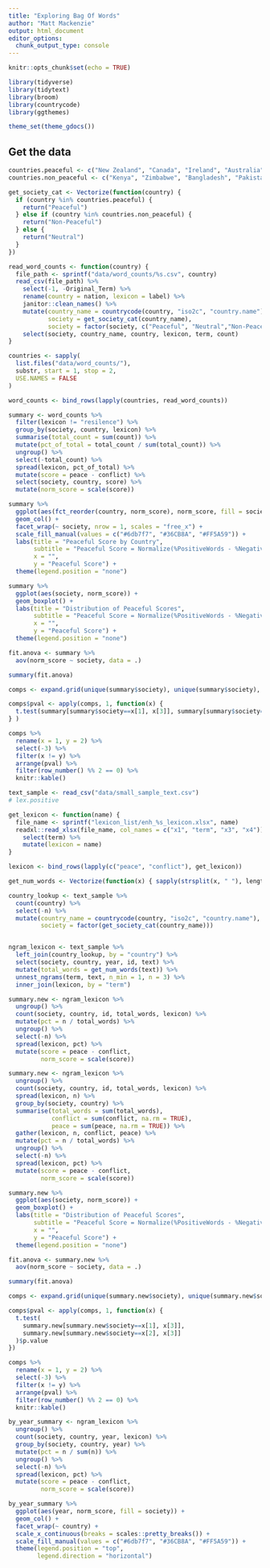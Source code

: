 ```yaml
---
title: "Exploring Bag Of Words"
author: "Matt Mackenzie"
output: html_document
editor_options: 
  chunk_output_type: console
---
```


```r
knitr::opts_chunk$set(echo = TRUE)
```

```r
library(tidyverse)
library(tidytext)
library(broom)
library(countrycode)
library(ggthemes)

theme_set(theme_gdocs())
```

## Get the data

```r
countries.peaceful <- c("New Zealand", "Canada", "Ireland", "Australia", "United Kingdom", "Singapore")
countries.non_peaceful <- c("Kenya", "Zimbabwe", "Bangladesh", "Pakistan", "Nigeria", "Tanzania")

get_society_cat <- Vectorize(function(country) {
  if (country %in% countries.peaceful) {
    return("Peaceful")
  } else if (country %in% countries.non_peaceful) {
    return("Non-Peaceful")
  } else {
    return("Neutral")
  }
})

read_word_counts <- function(country) {
  file_path <- sprintf("data/word_counts/%s.csv", country)
  read_csv(file_path) %>%
    select(-1, -Original_Term) %>%
    rename(country = nation, lexicon = label) %>%
    janitor::clean_names() %>%
    mutate(country_name = countrycode(country, "iso2c", "country.name"),
           society = get_society_cat(country_name), 
           society = factor(society, c("Peaceful", "Neutral","Non-Peaceful"))) %>%
    select(society, country_name, country, lexicon, term, count)
}

countries <- sapply(
  list.files("data/word_counts/"), 
  substr, start = 1, stop = 2, 
  USE.NAMES = FALSE
)

word_counts <- bind_rows(lapply(countries, read_word_counts))
```

```r
summary <- word_counts %>%
  filter(lexicon != "resilence") %>%
  group_by(society, country, lexicon) %>%
  summarise(total_count = sum(count)) %>%
  mutate(pct_of_total = total_count / sum(total_count)) %>%
  ungroup() %>%
  select(-total_count) %>%
  spread(lexicon, pct_of_total) %>%
  mutate(score = peace - conflict) %>%
  select(society, country, score) %>%
  mutate(norm_score = scale(score))

summary %>%
  ggplot(aes(fct_reorder(country, norm_score), norm_score, fill = society)) + 
  geom_col() +
  facet_wrap(~ society, nrow = 1, scales = "free_x") +
  scale_fill_manual(values = c("#6db7f7", "#36CB8A", "#FF5A59")) + 
  labs(title = "Peaceful Score by Country", 
       subtitle = "Peaceful Score = Normalize(%PositiveWords - %NegativeWords)", 
       x = "", 
       y = "Peaceful Score") +
  theme(legend.position = "none")

summary %>%
  ggplot(aes(society, norm_score)) + 
  geom_boxplot() + 
  labs(title = "Distribution of Peaceful Scores", 
       subtitle = "Peaceful Score = Normalize(%PositiveWords - %NegativeWords)", 
       x = "", 
       y = "Peaceful Score") +
  theme(legend.position = "none")

fit.anova <- summary %>%
  aov(norm_score ~ society, data = .)

summary(fit.anova)
```

```r
comps <- expand.grid(unique(summary$society), unique(summary$society), "score")

comps$pval <- apply(comps, 1, function(x) {
  t.test(summary[summary$society==x[1], x[3]], summary[summary$society==x[2], x[3]])$p.value 
} )

comps %>%
  rename(x = 1, y = 2) %>%
  select(-3) %>%
  filter(x != y) %>%
  arrange(pval) %>%
  filter(row_number() %% 2 == 0) %>%
  knitr::kable()
```

```r
text_sample <- read_csv("data/small_sample_text.csv")
# lex.positive

get_lexicon <- function(name) {
  file_name <- sprintf("lexicon_list/enh_%s_lexicon.xlsx", name)
  readxl::read_xlsx(file_name, col_names = c("x1", "term", "x3", "x4")) %>%
    select(term) %>%
    mutate(lexicon = name)
}

lexicon <- bind_rows(lapply(c("peace", "conflict"), get_lexicon))
```

```r
get_num_words <- Vectorize(function(x) { sapply(strsplit(x, " "), length) })

country_lookup <- text_sample %>%
  count(country) %>%
  select(-n) %>%
  mutate(country_name = countrycode(country, "iso2c", "country.name"),
         society = factor(get_society_cat(country_name)))


ngram_lexicon <- text_sample %>%
  left_join(country_lookup, by = "country") %>%
  select(society, country, year, id, text) %>%
  mutate(total_words = get_num_words(text)) %>%
  unnest_ngrams(term, text, n_min = 1, n = 3) %>%
  inner_join(lexicon, by = "term")

summary.new <- ngram_lexicon %>%
  ungroup() %>%
  count(society, country, id, total_words, lexicon) %>%
  mutate(pct = n / total_words) %>%
  ungroup() %>%
  select(-n) %>%
  spread(lexicon, pct) %>%
  mutate(score = peace - conflict,
         norm_score = scale(score))

summary.new <- ngram_lexicon %>%
  ungroup() %>%
  count(society, country, id, total_words, lexicon) %>%
  spread(lexicon, n) %>%
  group_by(society, country) %>%
  summarise(total_words = sum(total_words), 
            conflict = sum(conflict, na.rm = TRUE), 
            peace = sum(peace, na.rm = TRUE)) %>%
  gather(lexicon, n, conflict, peace) %>%
  mutate(pct = n / total_words) %>%
  ungroup() %>%
  select(-n) %>%
  spread(lexicon, pct) %>%
  mutate(score = peace - conflict,
         norm_score = scale(score))

summary.new %>%
  ggplot(aes(society, norm_score)) +
  geom_boxplot() +
  labs(title = "Distribution of Peaceful Scores",
       subtitle = "Peaceful Score = Normalize(%PositiveWords - %NegativeWords)",
       x = "",
       y = "Peaceful Score") +
  theme(legend.position = "none")

fit.anova <- summary.new %>%
  aov(norm_score ~ society, data = .)

summary(fit.anova)

comps <- expand.grid(unique(summary.new$society), unique(summary.new$society), "score")

comps$pval <- apply(comps, 1, function(x) {
  t.test(
    summary.new[summary.new$society==x[1], x[3]],
    summary.new[summary.new$society==x[2], x[3]]
  )$p.value
})

comps %>%
  rename(x = 1, y = 2) %>%
  select(-3) %>%
  filter(x != y) %>%
  arrange(pval) %>%
  filter(row_number() %% 2 == 0) %>%
  knitr::kable()
```

```r
by_year_summary <- ngram_lexicon %>%
  ungroup() %>%
  count(society, country, year, lexicon) %>%
  group_by(society, country, year) %>%
  mutate(pct = n / sum(n)) %>%
  ungroup() %>%
  select(-n) %>%
  spread(lexicon, pct) %>%
  mutate(score = peace - conflict, 
         norm_score = scale(score))

by_year_summary %>%
  ggplot(aes(year, norm_score, fill = society)) + 
  geom_col() + 
  facet_wrap(~ country) + 
  scale_x_continuous(breaks = scales::pretty_breaks()) + 
  scale_fill_manual(values = c("#6db7f7", "#36CB8A", "#FF5A59")) + 
  theme(legend.position = "top", 
        legend.direction = "horizontal")
```

